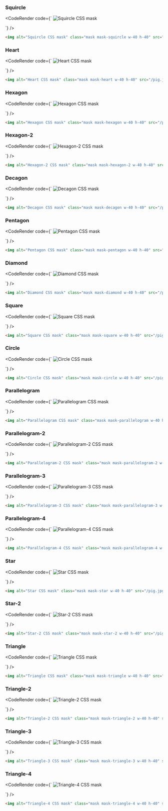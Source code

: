 
### Squircle

<CodeRender code={`
<img alt="Squircle CSS mask" class="mask mask-squircle w-40 h-40" src="/pig.jpg" />

`} />
  
```html
<img alt="Squircle CSS mask" class="mask mask-squircle w-40 h-40" src="/pig.jpg" />

```
### Heart

<CodeRender code={`
<img alt="Heart CSS mask" class="mask mask-heart w-40 h-40" src="/pig.jpg" />

`} />
  
```html
<img alt="Heart CSS mask" class="mask mask-heart w-40 h-40" src="/pig.jpg" />

```
### Hexagon

<CodeRender code={`
<img alt="Hexagon CSS mask" class="mask mask-hexagon w-40 h-40" src="/pig.jpg" />

`} />
  
```html
<img alt="Hexagon CSS mask" class="mask mask-hexagon w-40 h-40" src="/pig.jpg" />

```
### Hexagon-2

<CodeRender code={`
<img alt="Hexagon-2 CSS mask" class="mask mask-hexagon-2 w-40 h-40" src="/pig.jpg" />

`} />
  
```html
<img alt="Hexagon-2 CSS mask" class="mask mask-hexagon-2 w-40 h-40" src="/pig.jpg" />

```
### Decagon

<CodeRender code={`
<img alt="Decagon CSS mask" class="mask mask-decagon w-40 h-40" src="/pig.jpg" />

`} />
  
```html
<img alt="Decagon CSS mask" class="mask mask-decagon w-40 h-40" src="/pig.jpg" />

```
### Pentagon

<CodeRender code={`
<img alt="Pentagon CSS mask" class="mask mask-pentagon w-40 h-40" src="/pig.jpg" />

`} />
  
```html
<img alt="Pentagon CSS mask" class="mask mask-pentagon w-40 h-40" src="/pig.jpg" />

```
### Diamond

<CodeRender code={`
<img alt="Diamond CSS mask" class="mask mask-diamond w-40 h-40" src="/pig.jpg" />

`} />
  
```html
<img alt="Diamond CSS mask" class="mask mask-diamond w-40 h-40" src="/pig.jpg" />

```
### Square

<CodeRender code={`
<img alt="Square CSS mask" class="mask mask-square w-40 h-40" src="/pig.jpg" />

`} />
  
```html
<img alt="Square CSS mask" class="mask mask-square w-40 h-40" src="/pig.jpg" />

```
### Circle

<CodeRender code={`
<img alt="Circle CSS mask" class="mask mask-circle w-40 h-40" src="/pig.jpg" />

`} />
  
```html
<img alt="Circle CSS mask" class="mask mask-circle w-40 h-40" src="/pig.jpg" />

```
### Parallelogram

<CodeRender code={`
<img alt="Parallelogram CSS mask" class="mask mask-parallelogram w-40 h-40" src="/pig.jpg" />

`} />
  
```html
<img alt="Parallelogram CSS mask" class="mask mask-parallelogram w-40 h-40" src="/pig.jpg" />

```
### Parallelogram-2

<CodeRender code={`
<img alt="Parallelogram-2 CSS mask" class="mask mask-parallelogram-2 w-40 h-40" src="/pig.jpg" />

`} />
  
```html
<img alt="Parallelogram-2 CSS mask" class="mask mask-parallelogram-2 w-40 h-40" src="/pig.jpg" />

```
### Parallelogram-3

<CodeRender code={`
<img alt="Parallelogram-3 CSS mask" class="mask mask-parallelogram-3 w-40 h-40" src="/pig.jpg" />

`} />
  
```html
<img alt="Parallelogram-3 CSS mask" class="mask mask-parallelogram-3 w-40 h-40" src="/pig.jpg" />

```
### Parallelogram-4

<CodeRender code={`
<img alt="Parallelogram-4 CSS mask" class="mask mask-parallelogram-4 w-40 h-40" src="/pig.jpg" />

`} />
  
```html
<img alt="Parallelogram-4 CSS mask" class="mask mask-parallelogram-4 w-40 h-40" src="/pig.jpg" />

```
### Star

<CodeRender code={`
<img alt="Star CSS mask" class="mask mask-star w-40 h-40" src="/pig.jpg" />

`} />
  
```html
<img alt="Star CSS mask" class="mask mask-star w-40 h-40" src="/pig.jpg" />

```
### Star-2

<CodeRender code={`
<img alt="Star-2 CSS mask" class="mask mask-star-2 w-40 h-40" src="/pig.jpg" />

`} />
  
```html
<img alt="Star-2 CSS mask" class="mask mask-star-2 w-40 h-40" src="/pig.jpg" />

```
### Triangle

<CodeRender code={`
<img alt="Triangle CSS mask" class="mask mask-triangle w-40 h-40" src="/pig.jpg" />

`} />
  
```html
<img alt="Triangle CSS mask" class="mask mask-triangle w-40 h-40" src="/pig.jpg" />

```
### Triangle-2

<CodeRender code={`
<img alt="Triangle-2 CSS mask" class="mask mask-triangle-2 w-40 h-40" src="/pig.jpg" />

`} />
  
```html
<img alt="Triangle-2 CSS mask" class="mask mask-triangle-2 w-40 h-40" src="/pig.jpg" />

```
### Triangle-3

<CodeRender code={`
<img alt="Triangle-3 CSS mask" class="mask mask-triangle-3 w-40 h-40" src="/pig.jpg" />

`} />
  
```html
<img alt="Triangle-3 CSS mask" class="mask mask-triangle-3 w-40 h-40" src="/pig.jpg" />

```
### Triangle-4

<CodeRender code={`
<img alt="Triangle-4 CSS mask" class="mask mask-triangle-4 w-40 h-40" src="/pig.jpg" />

`} />
  
```html
<img alt="Triangle-4 CSS mask" class="mask mask-triangle-4 w-40 h-40" src="/pig.jpg" />

```   

    